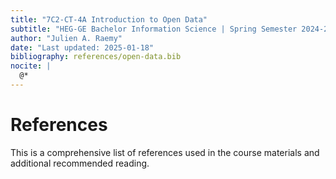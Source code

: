 ```yaml
---
title: "7C2-CT-4A Introduction to Open Data"
subtitle: "HEG-GE Bachelor Information Science | Spring Semester 2024-2025"
author: "Julien A. Raemy"
date: "Last updated: 2025-01-18"
bibliography: references/open-data.bib
nocite: |
  @*
---
```


# References

This is a comprehensive list of references used in the course materials and additional recommended reading.

::: {#refs}
:::